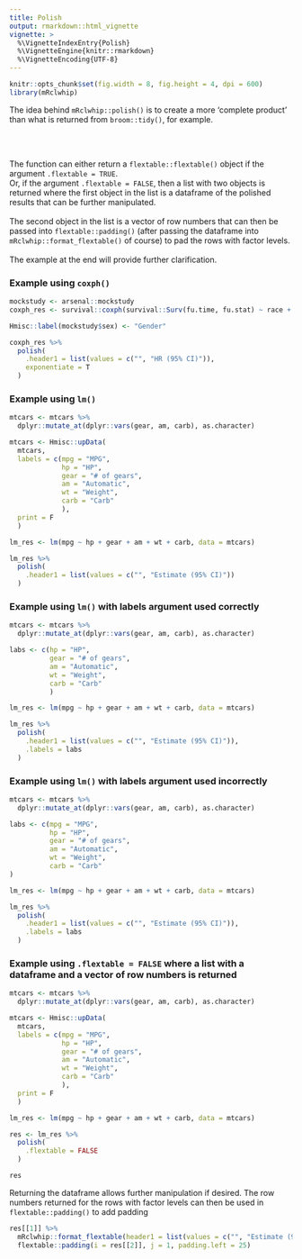 ```yaml
---
title: Polish
output: rmarkdown::html_vignette
vignette: >
  %\VignetteIndexEntry{Polish}
  %\VignetteEngine{knitr::rmarkdown}
  %\VignetteEncoding{UTF-8}
---
```


```r
knitr::opts_chunk$set(fig.width = 8, fig.height = 4, dpi = 600)
library(mRclwhip)
```

The idea behind ```mRclwhip::polish()``` is to create a more 'complete product' than what is returned
from ```broom::tidy()```, for example.  

<br> <br>

The function can either return a ```flextable::flextable()``` object if the argument
```.flextable = TRUE```. 
<br>
Or, if the argument ```.flextable = FALSE```, then a list with two objects is returned where the first
object in the list is a dataframe of the polished results that can be further manipulated.  
<br>
The second object in the list is a vector of row numbers that can then be passed into
```flextable::padding()``` (after passing the dataframe into ```mRclwhip::format_flextable()``` of course)
to pad the rows with factor levels.  
<br>
The example at the end will provide further clarification.


### Example using ```coxph()```
```r
mockstudy <- arsenal::mockstudy
coxph_res <- survival::coxph(survival::Surv(fu.time, fu.stat) ~ race + sex + bmi, data = mockstudy)

Hmisc::label(mockstudy$sex) <- "Gender"

coxph_res %>%
  polish(
    .header1 = list(values = c("", "HR (95% CI)")),
    exponentiate = T
  )
```
  

### Example using ```lm()```
```r
mtcars <- mtcars %>%
  dplyr::mutate_at(dplyr::vars(gear, am, carb), as.character)

mtcars <- Hmisc::upData(
  mtcars,
  labels = c(mpg = "MPG",
             hp = "HP",
             gear = "# of gears",
             am = "Automatic",
             wt = "Weight",
             carb = "Carb"
             ),
  print = F
  )

lm_res <- lm(mpg ~ hp + gear + am + wt + carb, data = mtcars)

lm_res %>%
  polish(
    .header1 = list(values = c("", "Estimate (95% CI)"))
  )
```
  

### Example using ```lm()``` with labels argument used correctly
```r
mtcars <- mtcars %>%
  dplyr::mutate_at(dplyr::vars(gear, am, carb), as.character)

labs <- c(hp = "HP",
          gear = "# of gears",
          am = "Automatic",
          wt = "Weight",
          carb = "Carb"
          )

lm_res <- lm(mpg ~ hp + gear + am + wt + carb, data = mtcars)

lm_res %>%
  polish(
    .header1 = list(values = c("", "Estimate (95% CI)")),
    .labels = labs
  )
```
  

### Example using ```lm()``` with labels argument used incorrectly
```r
mtcars <- mtcars %>%
  dplyr::mutate_at(dplyr::vars(gear, am, carb), as.character)

labs <- c(mpg = "MPG",
          hp = "HP",
          gear = "# of gears",
          am = "Automatic",
          wt = "Weight",
          carb = "Carb"
)

lm_res <- lm(mpg ~ hp + gear + am + wt + carb, data = mtcars)

lm_res %>%
  polish(
    .header1 = list(values = c("", "Estimate (95% CI)")),
    .labels = labs
  )
```
  

### Example using ```.flextable = FALSE``` where a list with a dataframe and a vector of row numbers is returned
```r
mtcars <- mtcars %>%
  dplyr::mutate_at(dplyr::vars(gear, am, carb), as.character)

mtcars <- Hmisc::upData(
  mtcars,
  labels = c(mpg = "MPG",
             hp = "HP",
             gear = "# of gears",
             am = "Automatic",
             wt = "Weight",
             carb = "Carb"
             ),
  print = F
  )

lm_res <- lm(mpg ~ hp + gear + am + wt + carb, data = mtcars)

res <- lm_res %>%
  polish(
    .flextable = FALSE
  )

res
```
  

Returning the dataframe allows further manipulation if desired. The row numbers returned for the
rows with factor levels can then be used in ```flextable::padding()``` to add padding
```r
res[[1]] %>% 
  mRclwhip::format_flextable(header1 = list(values = c("", "Estimate (95% CI)"))) %>% 
  flextable::padding(i = res[[2]], j = 1, padding.left = 25)
```
